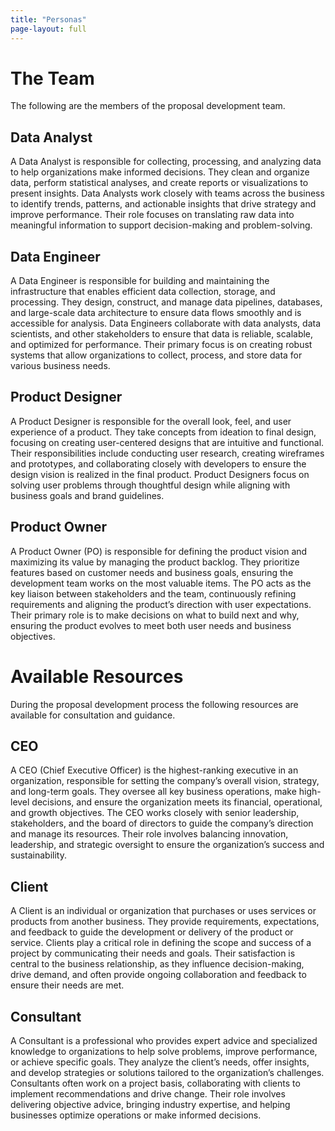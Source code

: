 ```yaml
---
title: "Personas"
page-layout: full
---
```


# The Team
The following are the members of the proposal development team.

## Data Analyst
A Data Analyst is responsible for collecting, processing, and analyzing data to help organizations make informed decisions. They clean and organize data, perform statistical analyses, and create reports or visualizations to present insights. Data Analysts work closely with teams across the business to identify trends, patterns, and actionable insights that drive strategy and improve performance. Their role focuses on translating raw data into meaningful information to support decision-making and problem-solving.


## Data Engineer
A Data Engineer is responsible for building and maintaining the infrastructure that enables efficient data collection, storage, and processing. They design, construct, and manage data pipelines, databases, and large-scale data architecture to ensure data flows smoothly and is accessible for analysis. Data Engineers collaborate with data analysts, data scientists, and other stakeholders to ensure that data is reliable, scalable, and optimized for performance. Their primary focus is on creating robust systems that allow organizations to collect, process, and store data for various business needs.


## Product Designer
A Product Designer is responsible for the overall look, feel, and user experience of a product. They take concepts from ideation to final design, focusing on creating user-centered designs that are intuitive and functional. Their responsibilities include conducting user research, creating wireframes and prototypes, and collaborating closely with developers to ensure the design vision is realized in the final product. Product Designers focus on solving user problems through thoughtful design while aligning with business goals and brand guidelines.


## Product Owner
A Product Owner (PO) is responsible for defining the product vision and maximizing its value by managing the product backlog. They prioritize features based on customer needs and business goals, ensuring the development team works on the most valuable items. The PO acts as the key liaison between stakeholders and the team, continuously refining requirements and aligning the product's direction with user expectations. Their primary role is to make decisions on what to build next and why, ensuring the product evolves to meet both user needs and business objectives.


# Available Resources
During the proposal development process the following resources are available for consultation and guidance.

## CEO
A CEO (Chief Executive Officer) is the highest-ranking executive in an organization, responsible for setting the company’s overall vision, strategy, and long-term goals. They oversee all key business operations, make high-level decisions, and ensure the organization meets its financial, operational, and growth objectives. The CEO works closely with senior leadership, stakeholders, and the board of directors to guide the company’s direction and manage its resources. Their role involves balancing innovation, leadership, and strategic oversight to ensure the organization’s success and sustainability.


## Client
A Client is an individual or organization that purchases or uses services or products from another business. They provide requirements, expectations, and feedback to guide the development or delivery of the product or service. Clients play a critical role in defining the scope and success of a project by communicating their needs and goals. Their satisfaction is central to the business relationship, as they influence decision-making, drive demand, and often provide ongoing collaboration and feedback to ensure their needs are met.


## Consultant
A Consultant is a professional who provides expert advice and specialized knowledge to organizations to help solve problems, improve performance, or achieve specific goals. They analyze the client’s needs, offer insights, and develop strategies or solutions tailored to the organization’s challenges. Consultants often work on a project basis, collaborating with clients to implement recommendations and drive change. Their role involves delivering objective advice, bringing industry expertise, and helping businesses optimize operations or make informed decisions.

